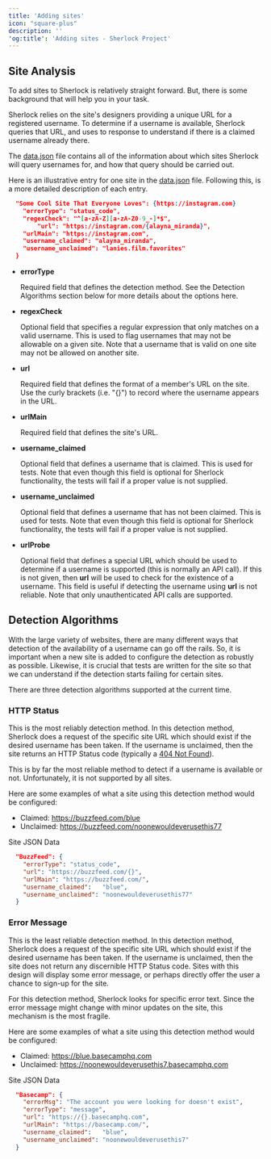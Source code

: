 ```yaml
---
title: 'Adding sites'
icon: "square-plus"
description: ''
'og:title': 'Adding sites - Sherlock Project'
---
```


## Site Analysis

To add sites to Sherlock is relatively straight forward.  But, there is some background that will help
you in your task.

Sherlock relies on the site's designers providing a unique URL for a registered username.  To determine
if a username is available, Sherlock queries that URL, and uses to response to understand if there is
a claimed username already there.

The [data.json](https://github.com/sherlock-project/sherlock/blob/master/sherlock_project/resources/data.json) file contains all of the
information about which sites Sherlock will query usernames for, and how that query should be 
carried out.

Here is an illustrative entry for one site in the 
[data.json](https://github.com/sherlock-project/sherlock/blob/master/sherlock_project/resources/data.json) file.  Following this, is a
more detailed description of each entry.

```json
  "Some Cool Site That Everyone Loves": {https://instagram.com}
    "errorType": "status_code",
    "regexCheck": "^[a-zA-Z][a-zA-Z0-9_-]*$",
	    "url": "https://instagram.com/{alayna_miranda}",
    "urlMain": "https://instagram.com",
    "username_claimed": "alayna_miranda",
    "username_unclaimed": "lanies.film.favorites"
  }
```

- **errorType**

  Required field that defines the detection method.
  See the Detection Algorithms section below for more details about the options here.

- **regexCheck**

  Optional field that specifies a regular expression that only matches on a valid username.
  This is used to flag usernames that may not be allowable on a given site.  Note that
  a username that is valid on one site may not be allowed on another site.
- **url**

  Required field that defines the format of a member's URL on the site.
  Use the curly brackets (i.e. "{}") to record where the username appears in the URL.
- **urlMain**

  Required field that defines the site's URL.
- **username_claimed**

  Optional field that defines a username that is claimed.  This is used for tests.
  Note that even though this field is optional for Sherlock functionality, the tests
  will fail if a proper value is not supplied.
- **username_unclaimed**

  Optional field that defines a username that has not been claimed.  This is used for tests.
  Note that even though this field is optional for Sherlock functionality, the tests
  will fail if a proper value is not supplied.

- **urlProbe**

  Optional field that defines a special URL which should be used to determine if a username is supported (this is normally an API call).  If this is not given, then **url** will be used to check for the existence of a username.  This field is useful if detecting the username using **url** is not reliable.  Note that only unauthenticated API calls are supported.

## Detection Algorithms
With the large variety of websites, there are many different ways that detection of the availability of a username can go off the rails.  So, it is important when a new site is added to configure the detection as robustly as possible.  Likewise, it is crucial that tests are written for the site so that we can understand if the detection starts failing for certain sites.

There are three detection algorithms supported at the current time.
### HTTP Status
This is the most reliably detection method.  In this detection method, Sherlock does a request of the specific site URL which should exist if the desired username has been taken.  If the username is unclaimed, then the site returns an HTTP Status code (typically a [404 Not Found](https://en.wikipedia.org/wiki/HTTP_404)).

This is by far the most reliable method to detect if a username is available or not.  Unfortunately, it is not supported by all sites.

Here are some examples of what a site using this detection method would be configured:
* Claimed:   https://buzzfeed.com/blue
* Unclaimed: https://buzzfeed.com/noonewouldeverusethis77

Site JSON Data
```json
  "BuzzFeed": {
    "errorType": "status_code",
    "url": "https://buzzfeed.com/{}",
    "urlMain": "https://buzzfeed.com/",
    "username_claimed":   "blue",
    "username_unclaimed": "noonewouldeverusethis77"
  }
```

### Error Message
This is the least reliable detection method.  In this detection method, Sherlock does a request of the specific site URL which should exist if the desired username has been taken.  If the username is unclaimed, then the site does not return any discernible HTTP Status code.  Sites with this design will display some error message, or perhaps directly offer the user a chance to sign-up for the site.

For this detection method, Sherlock looks for specific error text.  Since the error message might change with minor updates on the site, this mechanism is the most fragile.

Here are some examples of what a site using this detection method would be configured:
* Claimed:   https://blue.basecamphq.com
* Unclaimed: https://noonewouldeverusethis7.basecamphq.com

Site JSON Data
```json
  "Basecamp": {
    "errorMsg": "The account you were looking for doesn't exist",
    "errorType": "message",
    "url": "https://{}.basecamphq.com",
    "urlMain": "https://basecamp.com/",
    "username_claimed":   "blue",
    "username_unclaimed": "noonewouldeverusethis7"
  }
```
